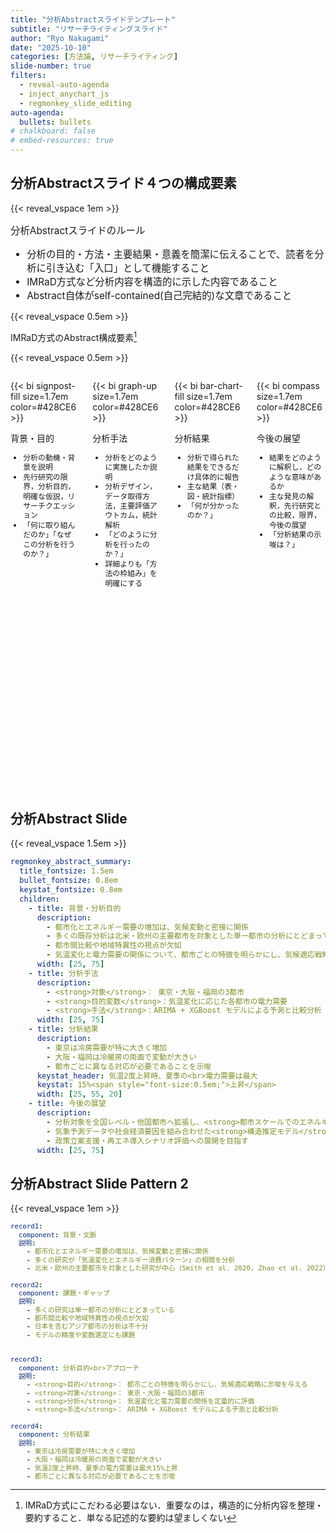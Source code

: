 ```yaml
---
title: "分析Abstractスライドテンプレート"
subtitle: "リサーチライティングスライド"
author: "Ryo Nakagami"
date: "2025-10-10"
categories: [方法論, リサーチライティング]
slide-number: true
filters:
  - reveal-auto-agenda
  - inject_anychart_js
  - regmonkey_slide_editing
auto-agenda:
  bullets: bullets
# chalkboard: false
# embed-resources: true
---
```


## 分析Abstractスライド４つの構成要素

{{< reveal_vspace 1em >}}

:::: {.info-box style="font-size: 1.1em;"}

[分析Abstractスライドのルール]{.info-box-title}

::: {.info-contents .pl-5}

- 分析の目的・方法・主要結果・意義を簡潔に伝えることで、読者を分析に引き込む「入口」として機能すること
- IMRaD方式など分析内容を構造的に示した内容であること
- Abstract自体がself-contained(自己完結的)な文章であること

:::
::::

{{< reveal_vspace 0.5em >}}

[IMRaD方式のAbstract構成要素[^footer1]]{.mini-section}

{{< reveal_vspace 0.5em >}}

:::::{.width-110 .position-left-20}

::::: {.columns}

:::: {.column style="width: 25%; height:670px;"}
:::{.horizontal-keypoints-block style="height:65%;"}

:::{.block-header}

{{< bi signpost-fill  size=1.7em color=#428CE6 >}} 

背景・目的

:::


:::{.block .pt-10 style="font-size:0.85em; padding-right:0.5em; line-height:1.3; "}

- 分析の動機・背景を説明
- 先行研究の限界，分析目的，明確な仮説，リサーチクエッション
- 「何に取り組んだのか」「なぜこの分析を行うのか？」

:::

:::
::::


:::: {.column style="width: 25%; height:670px;"}
:::{.horizontal-keypoints-block style="height:65%;"}
:::{.block-header}

{{< bi graph-up  size=1.7em color=#428CE6 >}}

分析手法

:::

:::{.block .pt-10 style="font-size:0.85em; padding-right:0.5em; line-height:1.3; "}

- 分析をどのように実施したか説明
- 分析デザイン，データ取得⽅法，主要評価アウトカム，統計解析
- 「どのように分析を行ったのか？」
- 詳細よりも「方法の枠組み」を明確にする

:::
:::
::::

:::: {.column style="width: 25%; height:670px;"}
:::{.horizontal-keypoints-block style="height:65%;"}
:::{.block-header}

{{< bi bar-chart-fill  size=1.7em color=#428CE6 >}}

分析結果

:::


:::{.block .pt-10 style="font-size:0.85em; padding-right:0.5em; line-height:1.3; "}

- 分析で得られた結果をできるだけ具体的に報告
- 主な結果（表・図・統計指標）
- 「何が分かったのか？」

:::
:::
::::

:::: {.column style="width: 25%; height:670px;"}
:::{.horizontal-keypoints-block-no-border style="height:65%;"}
:::{.block-header}

{{< bi compass size=1.7em color=#428CE6 >}}

今後の展望

:::


:::{.block .pt-10 style="font-size:0.85em; padding-right:0.5em; line-height:1.3; "}

- 結果をどのように解釈し，どのような意味があるか
- 主な発見の解釈，先行研究との比較，限界，今後の展望
- 「分析結果の示唆は？」

:::
:::
::::

:::::
:::::


## 分析Abstract Slide

{{< reveal_vspace 1.5em >}}

:::::{.width-100}
:::{.regmonkey_abstract_summary}


```yaml
regmonkey_abstract_summary:
  title_fontsize: 1.5em
  bullet_fontsize: 0.8em
  keystat_fontsize: 0.8em
  children:
    - title: 背景・分析目的
      description:
        - 都市化とエネルギー需要の増加は、気候変動と密接に関係
        - 多くの既存分析は北米・欧州の主要都市を対象とした単一都市の分析にとどまっている
        - 都市間比較や地域特異性の視点が欠如
        - 気温変化と電力需要の関係について、都市ごとの特徴を明らかにし、気候適応戦略に示唆を与える
      width: [25, 75]
    - title: 分析手法
      description:
        - <strong>対象</strong>： 東京・大阪・福岡の3都市
        - <strong>目的変数</strong>：気温変化に応じた各都市の電力需要
        - <strong>手法</strong>：ARIMA + XGBoost モデルによる予測と比較分析
      width: [25, 75]
    - title: 分析結果
      description:
        - 東京は冷房需要が特に大きく増加
        - 大阪・福岡は冷暖房の両面で変動が大きい
        - 都市ごとに異なる対応が必要であることを示唆
      keystat_header: 気温2度上昇時、夏季の<br>電力需要は最大
      keystat: 15%<span style="font-size:0.5em;">上昇</span>
      width: [25, 55, 20]
    - title: 今後の展望
      description:
        - 分析対象を全国レベル・他国都市へ拡張し、<strong>都市スケールでのエネルギー需給モデル</strong>を構築
        - 気象予測データや社会経済要因を組み合わせた<strong>構造推定モデル</strong>による予測精度向上
        - 政策立案支援・再エネ導入シナリオ評価への展開を目指す
      width: [25, 75]
```


:::
:::::

<!-- footer -->

[^footer1]: IMRaD方式にこだわる必要はない．重要なのは，構造的に分析内容を整理・要約すること．単なる記述的な要約は望ましくない


## 分析Abstract Slide Pattern 2

{{< reveal_vspace 1em >}}

::::{.custom-table-for-analysis-summary style="width:100%;"}
:::{.yaml2table .yaml2table-custom-top  #yaml-mtg-table data-col-widths="[20, 80]" style="font-size: 0.9em;"}

```yaml
record1:
  component: 背景・文脈
  説明:
    - 都市化とエネルギー需要の増加は、気候変動と密接に関係
    - 多くの研究が「気温変化とエネルギー消費パターン」の相関を分析
    - 北米・欧州の主要都市を対象とした研究が中心（Smith et al. 2020, Zhao et al. 2022）

record2:
  component: 課題・ギャップ
  説明:
    - 多くの研究は単一都市の分析にとどまっている
    - 都市間比較や地域特異性の視点が欠如
    - 日本を含むアジア都市の分析は不十分
    - モデルの精度や変数選定にも課題


record3:
  component: 分析目的<br>アプローチ
  説明:
    - <strong>目的</strong>： 都市ごとの特徴を明らかにし、気候適応戦略に示唆を与える
    - <strong>対象</strong>： 東京・大阪・福岡の3都市
    - <strong>分析</strong>： 気温変化と電力需要の関係を定量的に評価
    - <strong>手法</strong>： ARIMA + XGBoost モデルによる予測と比較分析

record4:
  component: 分析結果
  説明:
    - 東京は冷房需要が特に大きく増加
    - 大阪・福岡は冷暖房の両面で変動が大きい
    - 気温2度上昇時、夏季の電力需要は最大15%上昇
    - 都市ごとに異なる対応が必要であることを示唆

```
:::
::::
